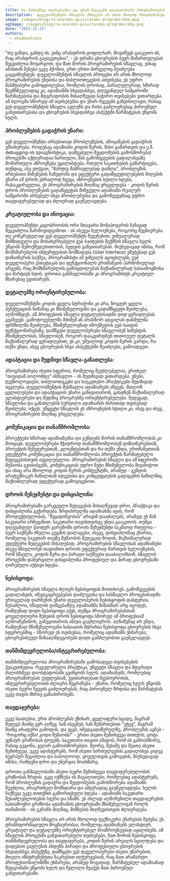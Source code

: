 ```yaml
---
title: რა პიროვნულ თვისებებსა და უნარ-ჩვევებს გვივითარებს პროგრამირების სწავლა?
description:  დეველოპმენტის სწავლის პროცესი არ არის მხოლოდ პროგრამირების ენებისა და ბიბლიოთეკების ათვისება; ეს უფრო მასშტაბური გამოცდილებაა, რომლის დროსაც, ადამიანში სხვადასხვა, დღევანდელ სამყაროში წარმატების მისაღწევად საჭირო თვისებები ვითარდება. 
image: /images/blog/ra-unarebs-gvivitarebs-programireba.png
ogImage: /images/blog/ra-unarebs-gvivitarebs-programireba.png
date: "2023-12-25"
authors:
  - ekaabashidze
---
```


"თუ გინდა, გახდე ის, ვინც არასდროს ყოფილხარ, მოგიწევს გააკეთო ის, რაც არასდროს გაგიკეთებია", - ეს ფრაზა ცხოვრების ბევრ მიმართულებას შეგვიძლია მოვარგოთ, და მათ შორის პროგრამირების სწავლაც, ვისაც ამასთან შეხება უკვე ჰქონია, ერთ-ერთი პირველიც შეიძლება გაგვახსენდეს. დეველოპმენტის სწავლის პროცესი არ არის მხოლოდ პროგრამირების ენებისა და ბიბლიოთეკების ათვისება; ეს უფრო მასშტაბური გამოცდილებაა, რომლის დროსაც, პარალელურად, ხშირად შეუმჩნევლადაც კი, ადამიანში სხვადასხვა, დღევანდელ სამყაროში წარმატებისა და მდგრადობის მისაღწევად საჭირო თვისებები ვითარდება. ამ ბლოგში სწორედ იმ თვისებებსა და უნარ-ჩვევებს განვიხილავთ, რასაც ვებ დეველოპმენტის სწავლა ავლენს და რისი გაძლიერებაც პიროვნულ განვითარებასა და ცხოვრების სხვადასხვა ასპექტში წარმატებას უწყობს ხელს.

### პრობლემების გადაჭრის უნარი:

ვებ დეველოპმენტი არსებითად პრობლემების, ამოცანების გადაჭრას ემსახურება. როდესაც ადამიანი კოდის წერის, მისი გამართვის და ე.წ. debugging-ის (დიაგნოსტიკა, დაშვებული შეცდომების გამოსწორება) პროცესში აქტიურადაა ჩართული, მას გამოწვევების გადალახვაზე მომართული აზროვნება უყალიბდება. რთული საკითხების გამარტივება, თუნდაც, ასე ვთქვათ, "მარტივ მამრავლებად დაშლა", პრობლემის არსებითი მიზეზების ჩაწვდომა და ეფექტური გადაწყვეტილებების მიღების უნარი ამ დროს უბრალოდ ჩვევა, აზროვნების სტილი ხდება. რასაკვირველია, ეს პროგრამირების მიღმაც ვრცელდება - კოდის წერის დროს პრობლემების გადაწყვეტას მიჩვეული ადამიანი რეალურ სამყაროში არსებულ სხვა პრობლემებსა და გამოწვევებსაც უფრო თავდაჯერებულად და ძლიერად გაუმკლავდება.

### კრეატიულობა და ინოვაცია:

დეველოპმენტი კაცობრიობის ორი მთავარი მონაპოვარის ნაზავად შეგვიძლია წარმოვიდგინოთ - ის ისევეა ხელოვნება, როგორც მეცნიერება. თუ კონკრეტულად ვებ დეველოპმენტს შევეხებით, ვიზუალურად მიმზიდველი და მოსახერხებელი ვებ-საიტების შექმნის სწავლა ხელს უწყობს შემოქმედებითობის, ხედვის განვითარებას. მიუხედავად იმისა, რომ მომხმარებლის ინტერფეისის მომზადება (User Interface) უმეტესად ვებ დიზაინერის საქმეა, პროგრამისტი ამ ვიზუალს აცოცხლებს; ვებ დეველოპერი ესთეტიკას და ფუნქციონალს ერთმანეთს ჰარმონიულად არგებს, რაც მომხმარებლის გამოცდილებას მაქსიმალურად სასიამოვნოსა და მარტივს ხდის, დროთა განმავლობაში კი პროგრამისტს კრეატიულ მხარესაც უვითარებს.

### დეტალებზე ორიენტირებულობა:


დეველოპმენტში კოდის ყველა სტრიქონი კი არა, ზოგჯერ ყველა პუნქტუაციის ნიშანიც კი მნიშვნელოვანი და გადამწყვეტი შეიძლება, აღმოჩნდეს. ამ პროფესიის სწავლა დეტალებისადმი დიდ ყურადღებას გვაჩვევს. გამოტოვებულმა მძიმემ ან არასწორ ადგილას დასმულმა ფრჩხილმა შეიძლება, მნიშვნელოვნად იმოქმედოს ვებ-საიტის ფუნქციონირებაზე. დამწყები დეველოპერები სწავლობენ სიზუსტის მნიშვნელობას, სწავლობენ, როგორ დააკვირდნენ თითოეულ დეტალს მაქსიმალურად ყურადღებით, ეს კი, უშუალოდ კოდის წერის გარდა, რა თქმა უნდა, ისევ ცხოვრების სხვა ასპექტებში შეიძლება, გამოადგეთ.

### ადაპტაცია და მუდმივი სწავლა-განათლება:

პროგრამირება ისეთი სფეროა, რომელიც შეუძლებელია, ერთხელ "თავიდან ბოლომდე" ისწავლო - ის მუდმივად ვითარდება. ენები, ტექნოლოგიები, ბიბლიოთეკები და საუკეთესო პრაქტიკები მუდმივად იცვლება. დეველოპმენტის შესწავლა ადამიანებს აჩვევს, მიიღონ ცვლილებები და ადაპტაციის უნარი განივითარონ, გახდნენ მაქსიმალურად ელასტიურები და მუდმივ პროგრესზე ორიენტირებულები. შედეგად, სწავლისა და განახლების სურვილი ადამიანის ძირითად თვისებად შეიძლება, იქცეს. უწყვეტი სწავლის ეს აზროვნების სტილი კი, ისევ და ისევ, პროგრამირების მიღმაც ვრცელდება.

### კომუნიკაცია და თანამშრომლობა:

პროექტები ხშირად ადამიანებსა და გუნდებს შორის თანამშრომლობას კი მოიცავს. დეველოპერები მჭიდროდ თანამშრომლობენ დიზაინერებთან, პროექტის მენეჯერებთან, კლიენტებთან და რა თქმა უნდა, ერთმანეთთან. ეფექტური კომუნიკაცია და თანამშრომლობა პროექტის წარმატებული შედეგებისთვის აუცილებელია. პროგრამირების სწავლა და ამ სფეროში მუშაობა გვიბიძგებს, კომუნიკაციას უფრო მეტი მნიშვნელობა მივანიჭოთ და ისიც არა მხოლოდ კოდის წერის კონტექსტში, არამედ - გუნდის არატექნიკურ ნაწილთან იდეებისა და კონცეფციების გადაცემის ნაწილშიც მაქსიმალურად ეფექტურად გამოვიყენოთ.

### დროის მენეჯმენტი და დისციპლინა:

პროგრამირებაში გარკვეული შედეგების მისაღწევად დრო, პრაქტიკა და დისციპლინა გვჭირდება. ზრდასრულმა ადამიანმა იცის, რომ პროდუქტიულობას, “მეცადინეობას” არავინ დააძალებს, არამედ ეს მან საკუთარი არჩევანით, საკუთარი თავისთვისვე უნდა გააკეთოს. თუმცა დღევანდელ ქაოტურ გარემოში დროის მენეჯმენტი საკმაოდ რთულია - ბევრ საქმეში ძნელია გეგმის დალაგება; ასევე, დისციპლინაც უნარია, რომელიც საკუთარ თავზე მუშაობის შედეგად მოდის. მაქსიმალურად ეფექტური შედეგების მისაღებად, პროგრამირების სწავლისას ადამიანები ასევე სწავლობენ თავიანთი დროის ეფექტურად მართვის ხელოვნებას, რომ სწავლა, კოდის წერა და პირადი საქმეები დააბალანსონ. სწავლის პროცესში დანერგილი დისციპლინა პროფესიულ და პირად ცხოვრებაში ღირებული აქტივი ხდება .

### ნებისყოფა:

პროგრამირების სწავლა ძლიერ ნებისყოფას მოითხოვს. გამოწვევების გადალახვის, იმედგაცრუებების დაძლევისა და სასწავლო პროცესისადმი ერთგულად დარჩენის უნარი დეველოპერის ნებისყოფის დასტურია. შესაძლოა, სწავლის დაწყებამდე ადამიანმა წინასწარ არც იცოდეს, რამდენად დიდი ნებისყოფა აქვს, თუმცა პროგრამირებასთან ყოველდღიური შეხების დროს ნებისყოფა სწორედ ამ პროფესიამ აღმოაჩენინოს, განუვითაროს ან/და გაუძლიეროს. აღნიშვნაც არ უნდა, რამდენად მნიშვნელოვანი ხასიათის შტრიხია ნებისყოფა ცხოვრების სხვა სფეროებშიც - სწორედ ეს თვისებაა, რომელიც ადამიანს ეხმარება, ცხოვრებისეულ წინააღმდეგობებს დიდი გამძლეობით გაუმკლავდეს.

### თანმიმდევრულობა/ინტეგრირებულობა:

თანმიმდევრულობა პროგრამირებაში გამოსადეგი თვისებების ქვაკუთხედია. რეგულარული პრაქტიკა, უწყვეტი სწავლა და მდგრადი ძალისხმევა დაოსტატობაში გვიწყობს ხელს. ადამიანებს, რომლებიც პროგრამირებას ეუფლებიან, უვითარდებათ შეუპოვრობის, ინტეგრირებულობის ძლიერი შეგრძნება -  უნარი, რომელიც ხელს უწყობს ისეთი ბევრი ჩვევის გაძლიერებას, რაც პიროვნულ ზრდასა და წარმატებას უკვე თავის მხრივ განაპირობებს.

### თავდაჯერება:

უკვე საათებია, ერთ პრობლემას უზიხარ, ყველაფერი სცადე, მაგრამ შედეგს მაინც ვერ აღწევ. ხან ისვენებ, ხან შემართებით "უტევ", მაგრამ მაინც არაფერი გამოდის. და უცებ, იმედგადაწურულზე, პრობლემას აგნებ - “როგორც იქნა! კოდი მუშაობს!” - ერთი ასეთი შემთხვევა თითქოს, ცოტა უცნაურ გრძნობას ტოვებს. საკუთარი თავით ამაყობ, რომ ის გამოასწორე, რასაც გეგონა, ვეღარ გამოასწორებდი. მეორე, მესამე და მეათე ასეთი შემთხვევა, უკვე ადასტურებს, რომ ასეთი სირთულეების გადალახვა კიდევ ბევრჰერ შეგიძლია და საბოლოოდ, ყოველთვის გამოგდის, მიუხედავად იმისა, რამდენი დრო და ენერგია მოახმარე.

დროთა განმავლობაში ასეთი ბევრი შემთხვევა თავდაჯერებულობის გრძნობას ზრდის. უკვე იქმნება ის მაგალითები, რომლებიც ადასტურებს, რომ პრობლემის გადაჭრა და შეცდომების გამოსწორება ადამიანს შეუძლია, არაერთხელ მომხდარა და ამჯერადაც გაუმკლავდება. ხელის ჩაქნევა უკვე თითქმის გამორიცხული ხდება - ადამიანს საკუთარი შესაძლებლობების სჯერა და სწამს. ეს ახლად აღმოჩენილი თავდაჯერების სასიამოვნო გრძნობა ადამიანის ცხოვრებაში მნიშვნელოვან როლს თამაშობს - ის ეკრანს მიღმაც, მიზნების მიღწევისთვის ძლიერდება.

პროგრამირების სწავლა არ არის მხოლოდ ტექნიკური უნარების შეძენა; ეს ტრანსფორმაციული მოგზაურობაა, რომელიც ადამიანებს ელასტიურ, კრეატიულ და დეტალებზე ორიენტირებულ მოაზროვნეებად აყალიბებს. ამ სწავლის პროცესში განვითარებული თვისებები, მათ შორის ნებისყოფა, თანმიმდევრულობა და თავდაჯერება, კოდის წერის არეალს სცილდება და დადებით გავლენას ახდენს პირადი და პროფესიული ცხოვრების სხვადასხვა ასპექტზე. დამწყები ვებ დეველოპერები ისეთი უნარებით, მთელი ინსტრუმენტთა ნაკრებით იღჭურვებიან, რაც მათ არამარტო პროფესიონალიზმში ეხმარება, არამედ ზოგადად, წარმატებულ ადამიანად შედგომაში უწყობს ხელს და წვლილი შეაქვს მათ პიროვნულ განვითარებაში.

<PreRegistrationForm 
    formTitle="დაინტერესდით? 🤔 გაიარეთ კონსულტაცია 🔥"
    formDescription="თუ გსურთ პროგრამირების სწავლა, დაგვიტოვეთ თქვენი მონაცემები და ჩვენი წარმომადგენელი დაგიკავშირდებათ." 
/>